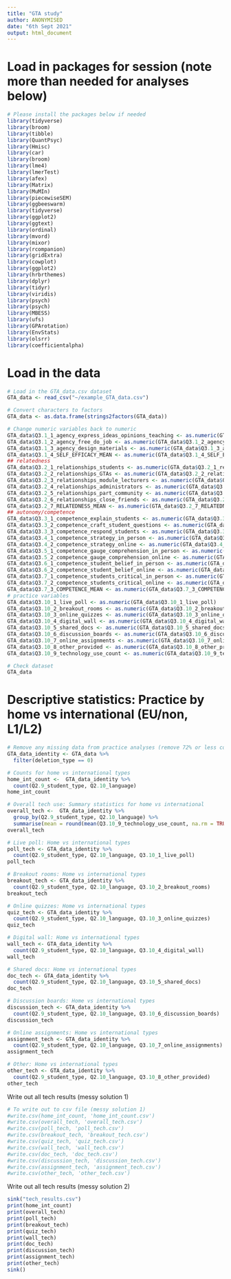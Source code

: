 ---
title: "GTA study"
author: ANONYMISED
date: "6th Sept 2021"
output: html_document
---

# Load in packages for session (note more than needed for analyses below)

```{r warning=F, message=F, echo=T}

# Please install the packages below if needed
library(tidyverse)
library(broom)
library(tibble)
library(QuantPsyc)
library(Hmisc)
library(car)
library(broom)
library(lme4)
library(lmerTest)
library(afex)
library(Matrix)
library(MuMIn)
library(piecewiseSEM)
library(ggbeeswarm)
library(tidyverse)
library(ggplot2)
library(ggtext)
library(ordinal)
library(mvord)
library(mixor)
library(rcompanion)
library(gridExtra)
library(cowplot)
library(ggplot2)
library(hrbrthemes)
library(dplyr)
library(tidyr)
library(viridis)
library(psych)
library(psych)
library(MBESS)
library(ufs)
library(GPArotation)
library(EnvStats)
library(olsrr)
library(coefficientalpha)

```

# Load in the data

```{r warning=F, message=F, echo=T}

# Load in the GTA_data.csv dataset
GTA_data <- read_csv("~/example_GTA_data.csv")

# Convert characters to factors
GTA_data <- as.data.frame(strings2factors(GTA_data))

# Change numeric variables back to numeric
GTA_data$Q3.1_1_agency_express_ideas_opinions_teaching <- as.numeric(GTA_data$Q3.1_1_agency_express_ideas_opinions_teaching)	
GTA_data$Q3.1_2_agency_free_do_job <- as.numeric(GTA_data$Q3.1_2_agency_free_do_job)	
GTA_data$Q3.1_3_agency_design_materials <- as.numeric(GTA_data$Q3.1_3_agency_design_materials)	
GTA_data$Q3.1_4_SELF_EFFICACY_MEAN <- as.numeric(GTA_data$Q3.1_4_SELF_EFFICACY_MEAN)
## relatedness
GTA_data$Q3.2_1_relationships_students <- as.numeric(GTA_data$Q3.2_1_relationships_students)
GTA_data$Q3.2_2_relationships_GTAs <- as.numeric(GTA_data$Q3.2_2_relationships_GTAs)
GTA_data$Q3.2_3_relationships_module_lecturers <- as.numeric(GTA_data$Q3.2_3_relationships_module_lecturers)	
GTA_data$Q3.2_4_relationships_administrators <- as.numeric(GTA_data$Q3.2_4_relationships_administrators)	
GTA_data$Q3.2_5_relationships_part_community <- as.numeric(GTA_data$Q3.2_5_relationships_part_community)
GTA_data$Q3.2_6_relationships_close_friends <- as.numeric(GTA_data$Q3.2_6_relationships_close_friends)
GTA_data$Q3.2_7_RELATEDNESS_MEAN <- as.numeric(GTA_data$Q3.2_7_RELATEDNESS_MEAN)
## autonomy/competence
GTA_data$Q3.3_1_competence_explain_students <- as.numeric(GTA_data$Q3.3_1_competence_explain_students)	
GTA_data$Q3.3_2_competence_craft_student_questions <- as.numeric(GTA_data$Q3.3_2_competence_craft_student_questions)	
GTA_data$Q3.3_3_competence_respond_students <- as.numeric(GTA_data$Q3.3_3_competence_respond_students)
GTA_data$Q3.4_1_competence_strategy_in_person <- as.numeric(GTA_data$Q3.4_1_competence_strategy_in_person)	
GTA_data$Q3.4_2_competence_strategy_online <- as.numeric(GTA_data$Q3.4_2_competence_strategy_online)
GTA_data$Q3.5_1_competence_gauge_comprehension_in_person <- as.numeric(GTA_data$Q3.5_1_competence_gauge_comprehension_in_person)
GTA_data$Q3.5_2_competence_gauge_comprehension_online <- as.numeric(GTA_data$Q3.5_2_competence_gauge_comprehension_online)	
GTA_data$Q3.6_1_competence_student_belief_in_person <- as.numeric(GTA_data$Q3.6_1_competence_student_belief_in_person)
GTA_data$Q3.6_2_competence_student_belief_online <- as.numeric(GTA_data$Q3.6_2_competence_student_belief_online)
GTA_data$Q3.7_1_competence_students_critical_in_person <- as.numeric(GTA_data$Q3.7_1_competence_students_critical_in_person)
GTA_data$Q3.7_2_competence_students_critical_online <- as.numeric(GTA_data$Q3.7_2_competence_students_critical_online)	
GTA_data$Q3.7_3_COMPETENCE_MEAN <- as.numeric(GTA_data$Q3.7_3_COMPETENCE_MEAN)
# practice variables
GTA_data$Q3.10_1_live_poll <- as.numeric(GTA_data$Q3.10_1_live_poll)
GTA_data$Q3.10_2_breakout_rooms <- as.numeric(GTA_data$Q3.10_2_breakout_rooms)	
GTA_data$Q3.10_3_online_quizzes <- as.numeric(GTA_data$Q3.10_3_online_quizzes)	
GTA_data$Q3.10_4_digital_wall <- as.numeric(GTA_data$Q3.10_4_digital_wall)
GTA_data$Q3.10_5_shared_docs <- as.numeric(GTA_data$Q3.10_5_shared_docs)
GTA_data$Q3.10_6_discussion_boards <- as.numeric(GTA_data$Q3.10_6_discussion_boards)	
GTA_data$Q3.10_7_online_assignments <- as.numeric(GTA_data$Q3.10_7_online_assignments)
GTA_data$Q3.10_8_other_provided <- as.numeric(GTA_data$Q3.10_8_other_provided)
GTA_data$Q3.10_9_technology_use_count <- as.numeric(GTA_data$Q3.10_9_technology_use_count)

# Check dataset
GTA_data

```

# Descriptive statistics: Practice by home vs international (EU/non, L1/L2)

```{r warning=F, message=F, echo=T}

# Remove any missing data from practice analyses (remove 72% or less complete, those who stopped before identity questions)
GTA_data_identity <- GTA_data %>%
  filter(deletion_type == 0)

# Counts for home vs international types
home_int_count <-  GTA_data_identity %>%
  count(Q2.9_student_type, Q2.10_language)
home_int_count

# Overall tech use: Summary statistics for home vs international
overall_tech <-  GTA_data_identity %>%
  group_by(Q2.9_student_type, Q2.10_language) %>%
  summarise(mean = round(mean(Q3.10_9_technology_use_count, na.rm = TRUE),2), sd = round(sd(Q3.10_9_technology_use_count, na.rm = TRUE),2), median = median(Q3.10_9_technology_use_count, na.rm = TRUE), iqr = IQR(Q3.10_9_technology_use_count, na.rm = TRUE), lower_quart =    quantile(Q3.10_9_technology_use_count, 0.25, na.rm = TRUE), upper_quart = quantile(Q3.10_9_technology_use_count, 0.75, na.rm = TRUE))
overall_tech

# Live poll: Home vs international types
poll_tech <- GTA_data_identity %>%
  count(Q2.9_student_type, Q2.10_language, Q3.10_1_live_poll)
poll_tech

# Breakout rooms: Home vs international types
breakout_tech <- GTA_data_identity %>%
  count(Q2.9_student_type, Q2.10_language, Q3.10_2_breakout_rooms)
breakout_tech

# Online quizzes: Home vs international types
quiz_tech <- GTA_data_identity %>%
  count(Q2.9_student_type, Q2.10_language, Q3.10_3_online_quizzes)
quiz_tech

# Digital wall: Home vs international types
wall_tech <- GTA_data_identity %>%
  count(Q2.9_student_type, Q2.10_language, Q3.10_4_digital_wall)
wall_tech

# Shared docs: Home vs international types
doc_tech <- GTA_data_identity %>%
  count(Q2.9_student_type, Q2.10_language, Q3.10_5_shared_docs)
doc_tech

# Discussion boards: Home vs international types
discussion_tech <- GTA_data_identity %>%
  count(Q2.9_student_type, Q2.10_language, Q3.10_6_discussion_boards)
discussion_tech

# Online assignments: Home vs international types
assignment_tech <- GTA_data_identity %>%
  count(Q2.9_student_type, Q2.10_language, Q3.10_7_online_assignments)
assignment_tech

# Other: Home vs international types
other_tech <- GTA_data_identity %>%
  count(Q2.9_student_type, Q2.10_language, Q3.10_8_other_provided)
other_tech

```

Write out all tech results (messy solution 1)

```{r warning=F, message=F, echo=T}

# To write out to csv file (messy solution 1)
#write.csv(home_int_count, 'home_int_count.csv')
#write.csv(overall_tech, 'overall_tech.csv')
#write.csv(poll_tech, 'poll_tech.csv')
#write.csv(breakout_tech, 'breakout_tech.csv')
#write.csv(quiz_tech, 'quiz_tech.csv')
#write.csv(wall_tech, 'wall_tech.csv')
#write.csv(doc_tech, 'doc_tech.csv')
#write.csv(discussion_tech, 'discussion_tech.csv')
#write.csv(assignment_tech, 'assignment_tech.csv')
#write.csv(other_tech, 'other_tech.csv')

```

Write out all tech results (messy solution 2)

```{r warning=F, message=F, echo=T}

sink("tech_results.csv")
print(home_int_count)
print(overall_tech)
print(poll_tech)
print(breakout_tech)
print(quiz_tech)
print(wall_tech)
print(doc_tech)
print(discussion_tech)
print(assignment_tech)
print(other_tech)
sink()

```


